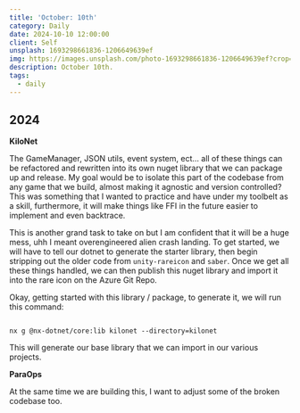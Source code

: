 ```yaml
---
title: 'October: 10th'
category: Daily
date: 2024-10-10 12:00:00
client: Self
unsplash: 1693298661836-1206649639ef
img: https://images.unsplash.com/photo-1693298661836-1206649639ef?crop=entropy&cs=srgb&fm=jpg&ixid=MnwzNjM5Nzd8MHwxfHJhbmRvbXx8fHx8fHx8fDE2ODE3NDg2ODY&ixlib=rb-4.0.3&q=85
description: October 10th. 
tags:
  - daily
---
```



## 2024

**KiloNet**

The GameManager, JSON utils, event system, ect... all of these things can be refactored and rewritten into its own nuget library that we can package up and release.
My goal would be to isolate this part of the codebase from any game that we build, almost making it agnostic and version controlled?
This was something that I wanted to practice and have under my toolbelt as a skill, furthermore, it will make things like FFI in the future easier to implement and even backtrace.

This is another grand task to take on but I am confident that it will be a huge mess, uhh I meant overengineered alien crash landing.
To get started, we will have to tell our dotnet to generate the starter library, then begin stripping out the older code from `unity-rareicon` and `saber`.
Once we get all these things handled, we can then publish this nuget library and import it into the rare icon on the Azure Git Repo.

Okay, getting started with this library / package, to generate it, we will run this command:

```shell

nx g @nx-dotnet/core:lib kilonet --directory=kilonet

```

This will generate our base library that we can import in our various projects.

**ParaOps**

At the same time we are building this, I want to adjust some of the broken codebase too.

